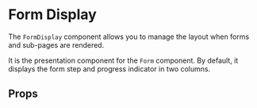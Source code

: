 

<Meta of={FormDisplayStories} />

# Form Display

The `FormDisplay` component allows you to manage the layout when forms and sub-pages are rendered.

It is the presentation component for the `Form` component. By default, it displays the form step and
progress indicator in two columns.

<Canvas of={FormDisplayStories.Default} />

## Props

<ArgTypes of={FormDisplayStories} />
